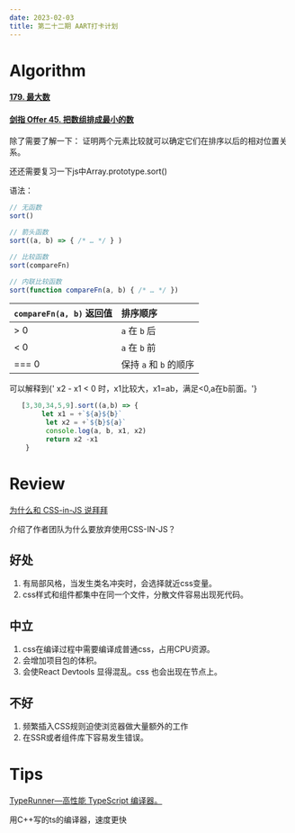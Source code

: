 ```yaml
---
date: 2023-02-03
title: 第二十二期 AART打卡计划
---
```


# Algorithm

#### [179. 最大数](https://leetcode.cn/problems/largest-number/)

#### [剑指 Offer 45. 把数组排成最小的数](https://leetcode.cn/problems/ba-shu-zu-pai-cheng-zui-xiao-de-shu-lcof/)

除了需要了解一下： 证明两个元素比较就可以确定它们在排序以后的相对位置关系。

还还需要复习一下js中Array.prototype.sort()

语法： 

```javascript
// 无函数
sort()

// 箭头函数
sort((a, b) => { /* … */ } )

// 比较函数
sort(compareFn)

// 内联比较函数
sort(function compareFn(a, b) { /* … */ })
```



| `compareFn(a, b)` 返回值 | 排序顺序               |
| :----------------------- | :--------------------- |
| > 0                      | `a` 在 `b` 后          |
| < 0                      | `a` 在 `b` 前          |
| === 0                    | 保持 `a` 和 `b` 的顺序 |

可以解释到{' x2 - x1 < 0 时，x1比较大，x1=ab，满足<0,a在b前面。'}

```javascript
   [3,30,34,5,9].sort((a,b) => {
        let x1 = +`${a}${b}`
         let x2 = +`${b}${a}`
         console.log(a, b, x1, x2)
         return x2 -x1
    }
```



# Review

[为什么和 CSS-in-JS 说拜拜](https://dev.to/srmagura/why-were-breaking-up-wiht-css-in-js-4g9b)

介绍了作者团队为什么要放弃使用CSS-IN-JS？

## 好处

1. 有局部风格，当发生类名冲突时，会选择就近css变量。
2. css样式和组件都集中在同一个文件，分散文件容易出现死代码。

## 中立

1. css在编译过程中需要编译成普通css，占用CPU资源。
2. 会增加项目包的体积。
3. 会使React Devtools 显得混乱。css 也会出现在节点上。

## 不好

1. 频繁插入CSS规则迫使浏览器做大量额外的工作
2. 在SSR或者组件库下容易发生错误。

# Tips

[TypeRunner—高性能 TypeScript 编译器。](https://github.com/marcj/TypeRunner)

用C++写的ts的编译器，速度更快